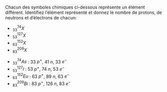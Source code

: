 ::: {.Exercise data-latex=""}

Chacun des symboles chimiques ci-dessous représente un élément différent. Identifiez l'élément représenté et donnez le nombre de protons, de neutrons et d'électrons de chacun:

- $^{74}_{33}X$  
- $^{127}_{53}X$  
- $^{152}_{63}X$  
- $^{209}_{83}X$  

:::

::: {.Answer data-latex=""}

- $^{74}_{33}As$ : 33 $p^+$, 41 $n$, 33 $e^-$  
- $^{127}_{53}I$ : 53 $p^+$, 74 $n$, 53 $e^-$  
- $^{152}_{63}Eu$ : 63 $p^+$, 89 $n$, 63 $e^-$  
- $^{209}_{83}Bi$ : 83 $p^+$, 126 $n$, 83 $e^-$  

:::
